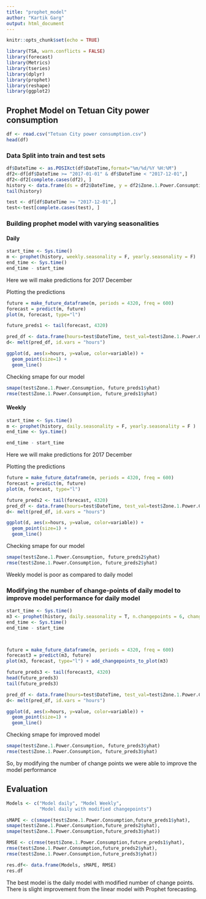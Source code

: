 ---
title: "prophet_model"
author: "Kartik Garg"
output: html_document
---

```{r setup, include=FALSE}
knitr::opts_chunk$set(echo = TRUE)
```

```{r packages, message=FALSE, warning=FALSE}
library(TSA, warn.conflicts = FALSE)
library(forecast)
library(Metrics)
library(tseries)
library(dplyr)
library(prophet)
library(reshape)
library(ggplot2)
```

## Prophet Model on Tetuan City power consumption

```{r}
df <- read.csv("Tetuan City power consumption.csv")
head(df)
```

### Data Split into train and test sets

```{r}
df$DateTime <- as.POSIXct(df$DateTime,format="%m/%d/%Y %H:%M")
df2<-df[df$DateTime >= "2017-01-01" & df$DateTime < "2017-12-01",]
df2<-df2[complete.cases(df2), ]
history <- data.frame(ds = df2$DateTime, y = df2$Zone.1.Power.Consumption)
tail(history)
```

```{r}
test <- df[df$DateTime >= "2017-12-01",]
test<-test[complete.cases(test), ]
```

### Building prophet model with varying seasonalities

#### Daily

```{r}
start_time <- Sys.time()
m <- prophet(history, weekly.seasonality = F, yearly.seasonality = F)
end_time <- Sys.time()
end_time - start_time
```

Here we will make predictions for 2017 December

Plotting the predictions

```{r}
future = make_future_dataframe(m, periods = 4320, freq = 600)
forecast = predict(m, future)
plot(m, forecast, type="l")
```

```{r}
future_preds1 <- tail(forecast, 4320)
```

```{r}
pred_df <- data.frame(hours=test$DateTime, test_val=test$Zone.1.Power.Consumption, pred_val=future_preds1$yhat)
d<- melt(pred_df, id.vars = "hours")

ggplot(d, aes(x=hours, y=value, color=variable)) + 
  geom_point(size=1) + 
  geom_line()
```

Checking smape for our model

```{r}
smape(test$Zone.1.Power.Consumption, future_preds1$yhat)
rmse(test$Zone.1.Power.Consumption, future_preds1$yhat)
```

#### Weekly

```{r}
start_time <- Sys.time()
m <- prophet(history, daily.seasonality = F, yearly.seasonality = F )
end_time <- Sys.time()

end_time - start_time
```

Here we will make predictions for 2017 December

Plotting the predictions

```{r}
future = make_future_dataframe(m, periods = 4320, freq = 600)
forecast = predict(m, future)
plot(m, forecast, type="l")
```

```{r}
future_preds2 <- tail(forecast, 4320)
pred_df <- data.frame(hours=test$DateTime, test_val=test$Zone.1.Power.Consumption, pred_val=future_preds2$yhat)
d<- melt(pred_df, id.vars = "hours")

ggplot(d, aes(x=hours, y=value, color=variable)) + 
  geom_point(size=1) + 
  geom_line()
```

Checking smape for our model

```{r}
smape(test$Zone.1.Power.Consumption, future_preds2$yhat)
rmse(test$Zone.1.Power.Consumption, future_preds2$yhat)
```
Weekly model is poor as compared to daily model

### Modifying the number of change-points of daily model to improve model performance for daily model

```{r}

start_time <- Sys.time()
m3 <- prophet(history, daily.seasonality = T, n.changepoints = 6, changepoint.prior.scale = 0.1)
end_time <- Sys.time()
end_time - start_time



future = make_future_dataframe(m, periods = 4320, freq = 600)
forecast3 = predict(m3, future)
plot(m3, forecast, type="l") + add_changepoints_to_plot(m3)
```

```{r}
future_preds3 <- tail(forecast3, 4320)
head(future_preds3)
tail(future_preds3)
```

```{r}
pred_df <- data.frame(hours=test$DateTime, test_val=test$Zone.1.Power.Consumption, pred_val=future_preds3$yhat)
d<- melt(pred_df, id.vars = "hours")

ggplot(d, aes(x=hours, y=value, color=variable)) + 
  geom_point(size=1) + 
  geom_line()
```

Checking smape for improved model

```{r}
smape(test$Zone.1.Power.Consumption, future_preds3$yhat)
rmse(test$Zone.1.Power.Consumption, future_preds3$yhat)
```
So, by modifying the number of change points we were able to improve the model performance

## Evaluation

```{r}
Models <- c("Model daily", "Model Weekly",
            "Model daily with modified changepoints")

sMAPE <- c(smape(test$Zone.1.Power.Consumption,future_preds1$yhat),
smape(test$Zone.1.Power.Consumption,future_preds2$yhat),
smape(test$Zone.1.Power.Consumption,future_preds3$yhat))

RMSE <- c(rmse(test$Zone.1.Power.Consumption,future_preds1$yhat),
rmse(test$Zone.1.Power.Consumption,future_preds2$yhat),
rmse(test$Zone.1.Power.Consumption,future_preds3$yhat))

res.df<- data.frame(Models, sMAPE, RMSE)
res.df
```

The best model is the daily model with modified number of change points. There is slight improvement from the linear model with Prophet forecasting.
